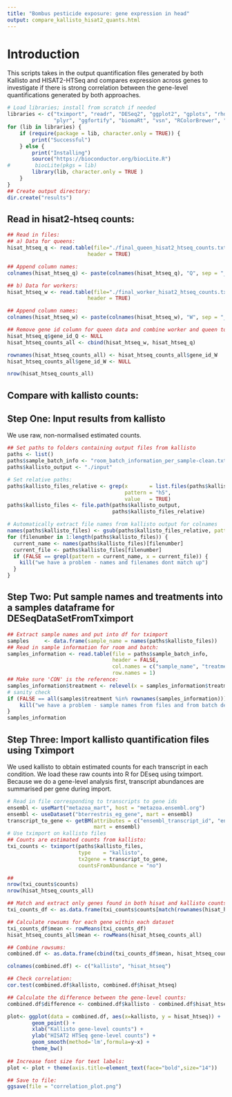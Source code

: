 ```yaml
--- 
title: "Bombus pesticide exposure: gene expression in head"
output: compare_kallisto_hisat2_quants.html
--- 
```


# Introduction  
This scripts takes in the output quantification files generated by both Kallisto and HISAT2-HTSeq and compares expression across genes to investigate if there is strong correlation between the gene-level quantifications generated by both approaches.  

```r
# Load libraries; install from scratch if needed
libraries <- c("tximport", "readr", "DESeq2", "ggplot2", "gplots", "rhdf5",
               "plyr", "ggfortify", "biomaRt", "vsn", "RColorBrewer", "ReportingTools")
for (lib in libraries) {
    if (require(package = lib, character.only = TRUE)) {
        print("Successful")
    } else {
        print("Installing")
        source("https://bioconductor.org/biocLite.R")
#        biocLite(pkgs = lib)
        library(lib, character.only = TRUE )
    }
}
## Create output directory:
dir.create("results")
```

## Read in hisat2-htseq counts:

```r
## Read in files:
## a) Data for queens:
hisat_htseq_q <- read.table(file="./final_queen_hisat2_htseq_counts.txt",
                          header = TRUE)

## Append column names:
colnames(hisat_htseq_q) <- paste(colnames(hisat_htseq_q), "Q", sep = "_")

## b) Data for workers:
hisat_htseq_w <- read.table(file="./final_worker_hisat2_htseq_counts.txt",
                          header = TRUE)

## Append column names:
colnames(hisat_htseq_w) <- paste(colnames(hisat_htseq_w), "W", sep = "_")

## Remove gene id column for queen data and combine worker and queen to make a combined dataframe:
hisat_htseq_q$gene_id_Q <- NULL
hisat_htseq_counts_all <- cbind(hisat_htseq_w, hisat_htseq_q)

rownames(hisat_htseq_counts_all) <- hisat_htseq_counts_all$gene_id_W
hisat_htseq_counts_all$gene_id_W <- NULL

nrow(hisat_htseq_counts_all)
```

## Compare with kallisto counts:
## Step One: Input results from kallisto

We use raw, non-normalised estimated counts.

```r
## Set paths to folders containing output files from kallisto
paths <- list()
paths$sample_batch_info <- "room_batch_information_per_sample-clean.txt"
paths$kallisto_output <- "./input"

# Set relative paths:
paths$kallisto_files_relative <- grep(x       = list.files(paths$kallisto_output, recursive = TRUE),
                                      pattern = "h5", 
                                      value   = TRUE)
paths$kallisto_files <- file.path(paths$kallisto_output,
                                  paths$kallisto_files_relative)

# Automatically extract file names from kallisto output for colnames
names(paths$kallisto_files) <- gsub(paths$kallisto_files_relative, pattern="/.*", replacement="") 
for (filenumber in 1:length(paths$kallisto_files)) {
  current_name <- names(paths$kallisto_files)[filenumber]
  current_file <- paths$kallisto_files[filenumber]
  if (FALSE == grepl(pattern = current_name, x = current_file)) {
    kill("we have a problem - names and filenames dont match up")
  }
}
```

## Step Two: Put sample names and treatments into a samples dataframe for DESeqDataSetFromTximport

```r
## Extract sample names and put into df for tximport
samples     <- data.frame(sample_name = names(paths$kallisto_files))
## Read in sample information for room and batch:
samples_information <- read.table(file = paths$sample_batch_info,
                                  header = FALSE, 
                                  col.names = c("sample_name", "treatment", "room", "batch"),
                                  row.names = 1)
## Make sure 'CON' is the reference:
samples_information$treatment <- relevel(x = samples_information$treatment, ref = "CON") 
# sanity check
if (FALSE == all(samples$treatment %in% rownames(samples_information))) {
    kill("we have a problem - sample names from files and from batch descriptor file  dont match up")
}
samples_information
```

## Step Three: Import kallisto quantification files using Tximport

We used kallisto to obtain estimated counts for each transcript in each condition. 
We load these raw counts into R for DEseq using tximport. 
Because we do a gene-level analysis first, transcript abundances are summarised per gene during import.

```r
# Read in file corresponding to transcripts to gene ids
ensembl <- useMart("metazoa_mart", host = "metazoa.ensembl.org")
ensembl <- useDataset("bterrestris_eg_gene", mart = ensembl)
transcript_to_gene <- getBM(attributes = c("ensembl_transcript_id", "ensembl_gene_id"), 
                            mart = ensembl)
# Use tximport on kallisto files 
## Counts are estimated counts from kallisto:
txi_counts <- tximport(paths$kallisto_files, 
                       type    = "kallisto", 
                       tx2gene = transcript_to_gene,
                       countsFromAbundance = "no")

## 
nrow(txi_counts$counts)
nrow(hisat_htseq_counts_all)

## Match and extract only genes found in both hisat and kallisto counts:
txi_counts_df <- as.data.frame(txi_counts$counts[match(rownames(hisat_htseq_counts_all), rownames(txi_counts$counts)), ])

## Calculate rowsums for each gene within each dataset
txi_counts_df$mean <- rowMeans(txi_counts_df)
hisat_htseq_counts_all$mean <- rowMeans(hisat_htseq_counts_all)

## Combine rowsums:
combined.df <- as.data.frame(cbind(txi_counts_df$mean, hisat_htseq_counts_all$mean))

colnames(combined.df) <- c("kallisto", "hisat_htseq")

## Check correlation:
cor.test(combined.df$kallisto, combined.df$hisat_htseq)

## Calculate the difference between the gene-level counts:
combined.df$difference <- combined.df$kallisto - combined.df$hisat_htseq

plot<- ggplot(data = combined.df, aes(x=kallisto, y = hisat_htseq)) +
        geom_point() +
        xlab("Kallisto gene-level counts") +
        ylab("HISAT2 HTSeq gene-level counts") +
        geom_smooth(method='lm',formula=y~x) +
        theme_bw()
        
## Increase font size for text labels:
plot <- plot + theme(axis.title=element_text(face="bold",size="14"))

## Save to file:
ggsave(file = "correlation_plot.png")        
```
